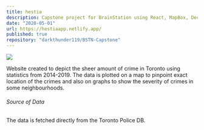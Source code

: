 ```yaml
---
title: hestia
description: Capstone project for BrainStation using React, MapBox, DeckGL and D3js for rendering Toronto Crime Statistics
date: "2020-05-01"
url: https://hestiaapp.netlify.app/
published: true
repository: "darkthunder119/BSTN-Capstone"
---
```


[![](https://hestiaapp.netlify.app/home-solid.svg)](https://hestiaapp.netlify.app/)

Website created to depict the sheer amount of crime in Toronto using statistics from 2014-2019. The data is plotted on a map to pinpoint exact location of the crimes and also on graphs to show the severity of crimes in some neighbourhoods.

###### Source of Data

The data is fetched directly from the Toronto Police DB.
